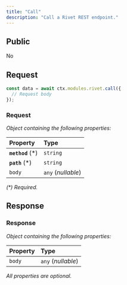 ```yaml
---
title: "Call"
description: "Call a Rivet REST endpoint."
---
```


## Public

No

## Request


<RequestExample>

```typescript OpenGB Script
const data = await ctx.modules.rivet.call({
  // Request body
});
```


</RequestExample>




### Request

_Object containing the following properties:_

| Property          | Type               |
| :---------------- | :----------------- |
| **`method`** (\*) | `string`           |
| **`path`** (\*)   | `string`           |
| `body`            | `any` (_nullable_) |

_(\*) Required._


## Response



### Response

_Object containing the following properties:_

| Property | Type               |
| :------- | :----------------- |
| `body`   | `any` (_nullable_) |

_All properties are optional._

